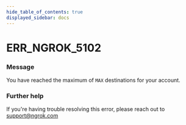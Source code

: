 ```yaml
---
hide_table_of_contents: true
displayed_sidebar: docs
---
```



# ERR_NGROK_5102

### Message

You have reached the maximum of `MAX` destinations for your account.

<ErrorDetails error="err_ngrok_5102" />

### Further help

If you're having trouble resolving this error, please reach out to [support@ngrok.com](mailto:support@ngrok.com?subject=Help%20with%20ERR_NGROK_5102)

